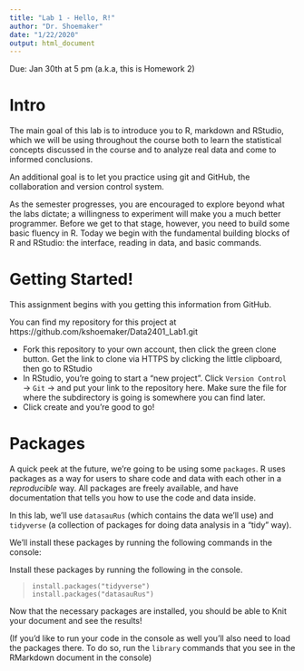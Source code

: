 ```yaml
---
title: "Lab 1 - Hello, R!"
author: "Dr. Shoemaker"
date: "1/22/2020"
output: html_document
---
```


Due: Jan 30th at 5 pm (a.k.a, this is Homework 2)

# Intro

The main goal of this lab is to introduce you to R, markdown and RStudio, which we will be using throughout the course both to learn the statistical concepts discussed in the course and to analyze real data and come to informed conclusions.

An additional goal is to let you practice using git and GitHub, the collaboration and version control system.

As the semester progresses, you are encouraged to explore beyond what the labs dictate; a willingness to experiment will make you a much better programmer. Before we get to that stage, however, you need to build some basic fluency in R. Today we begin with the fundamental building blocks of R and RStudio: the interface, reading in data, and basic commands.

# Getting Started! 

This assignment begins with you getting this information from GitHub. 

You can find my repository for this project at https://github.com/kshoemaker/Data2401_Lab1.git 

- Fork this repository to your own account, then click the green clone button. Get the link to clone via HTTPS by clicking the little clipboard, then go to RStudio
- In RStudio, you're going to start a "new project". Click `Version Control` $\rightarrow$ `Git` $\rightarrow$ and put your link to the repository here. Make sure the file for where the subdirectory is going is somewhere you can find later. 
- Click create and you're good to go! 

# Packages

A quick peek at the future, we're going to be using some `packages`. R uses packages as a way for users to share code and data with each other in a _reproducible_ way. All packages are freely available, and have documentation that tells you how to use the code and data inside. 

In this lab, we'll use `datasauRus` (which contains the data we'll use) and `tidyverse` (a collection of packages for doing data analysis in a "tidy" way).

We'll install these packages by running the following commands in the console: 

Install these packages by running the following in the console.

> `install.packages("tidyverse")` \
> `install.packages("datasauRus")`

Now that the necessary packages are installed, you should be able to Knit your document and see the results!

(If you’d like to run your code in the console as well you’ll also need to load the packages there. To do so, run the `library` commands that you see in the RMarkdown document in the console)



